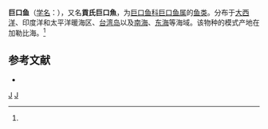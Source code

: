 {{Speciesbox
| genus = Stomias
| species = affinis
| image = Stomias affinis.jpg
| authority = [[阿尔伯特·甘瑟|Günther]], 1887<ref name='id5477'>{{cite web| url =http://www.bioinfo.cn/db05/BjdwSpecies.php?action=view&id=5477| title =巨口鱼| work =中国动物物种编目数据库| publisher =中国科学院微生物研究所| author =中国科学院动物研究所| accessdate =2009-04-11| deadurl =yes| archiveurl =https://web.archive.org/web/20160305064320/http://www.bioinfo.cn/db05/BjdwSpecies.php?action=view&id=5477| archivedate =2016-03-05}}</ref>
}}

'''巨口鱼'''（[[学名|学名]]：{{lang|la|''Stomias affinis''}}），又名'''貢氏巨口魚'''，为[[巨口鱼科|巨口鱼科]][[巨口鱼属|巨口鱼属]]的[[鱼类|鱼类]]。分布于[[大西洋|大西洋]]、印度洋和太平洋暖海区、[[台湾岛|台湾岛]]以及[[南海|南海]]、[[东海|东海]]等海域。该物种的模式产地在加勒比海。<ref name='id5477'/>

== 参考文献 ==
{{reflist}}
*{{FishBase_species|genus=Stomias|species=affinis|year=2012|month=2}}

{{Taxonbar|from=Q3495416}}

[[Category:巨口鱼属|J]]
[[Category:1887年描述的鱼类|J]]
